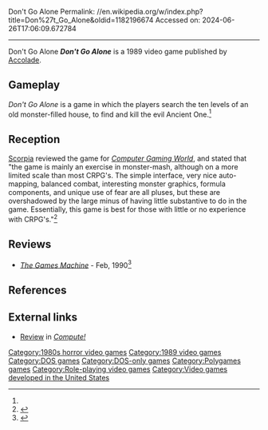 Don't Go Alone
Permalink: //en.wikipedia.org/w/index.php?title=Don%27t_Go_Alone&oldid=1182196674
Accessed on: 2024-06-26T17:06:09.672784



------
Don't Go Alone
{{Short description|1989 video game}}
{{One source|date=July 2021}}
{{Infobox video game
| collapsible = 
| state = 
| italic title = 
| title = Don't Go Alone
| image = Don't Go Alone cover.jpg
| alt = 
| caption = 
| developer = Sterling Silver Software
| publisher = [[Accolade (company)|Accolade]]
| series = 
| engine = 
| platforms = [[DOS]]
| released = 1989 
| genre = 
| modes = 
}}
'''''Don't Go Alone''''' is a 1989 video game published by [[Accolade (company)|Accolade]].

==Gameplay==
''Don't Go Alone'' is a game in which the players search the ten levels of an old monster-filled house, to find and kill the evil Ancient One.<ref name="CGW65"/>

==Reception==
[[Scorpia (journalist)|Scorpia]] reviewed the game for ''[[Computer Gaming World]]'', and stated that "the game is mainly an exercise in monster-mash, although on a more limited scale than most CRPG's. The simple interface, very nice auto-mapping, balanced combat, interesting monster graphics, formula components, and unique use of fear are all pluses, but these are overshadowed by the large minus of having little substantive to do in the game. Essentially, this game is best for those with little or no experience with CRPG's."<ref name="CGW65">{{cite magazine |author=Scorpia |authorlink=Scorpia (journalist) |title="Don't Go Alone": Accolade's Terrifying New Adventure |magazine=Computer Gaming World |date=November 1989 |volume=1 |issue=65 |pages=18, 20}}</ref>

==Reviews==
*''[[The Games Machine]]'' - Feb, 1990<ref>{{Cite web|url=https://archive.org/details/the-games-machine-27/page/n84/mode/2up|title=The Games Machine Issue 27}}</ref>

==References==
{{reflist}}

==External links==
*[https://archive.org/details/1990-02-compute-magazine/page/n103/mode/2up Review] in ''[[Compute!]]''

{{Improve categories|date=July 2021}}

[[Category:1980s horror video games]]
[[Category:1989 video games]]
[[Category:DOS games]]
[[Category:DOS-only games]]
[[Category:Polygames games]]
[[Category:Role-playing video games]]
[[Category:Video games developed in the United States]]